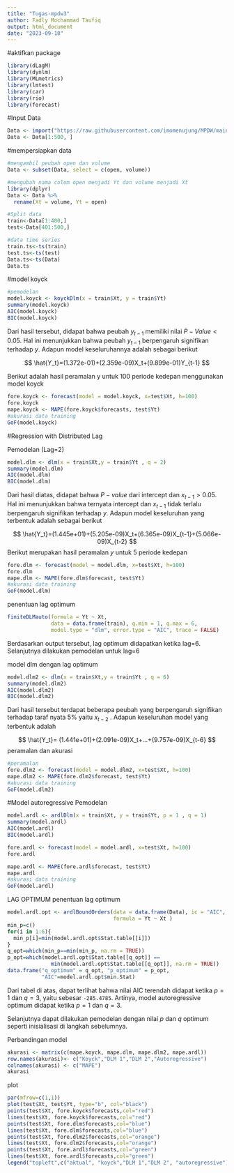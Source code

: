 ```yaml
---
title: "Tugas-mpdw3"
author: Fadly Mochammad Taufiq
output: html_document
date: "2023-09-18"
---
```


#aktifkan package
```r
library(dLagM)
library(dynlm)
library(MLmetrics)
library(lmtest)
library(car)
library(rio)
library(forecast)
```

#Input Data
```r
Data <- import("https://raw.githubusercontent.com/imomenujung/MPDW/main/Pertemuan-3/RepsolStockData20Years.csv")
Data <- Data[1:500, ]
```

#mempersiapkan data
```r
#mengambil peubah open dan volume
Data <- subset(Data, select = c(open, volume))

#mengubah nama colom open menjadi Yt dan volume menjadi Xt
library(dplyr)
Data <- Data %>%
  rename(Xt = volume, Yt = open)

#Split data
train<-Data[1:400,]
test<-Data[401:500,]

#data time series
train.ts<-ts(train)
test.ts<-ts(test)
Data.ts<-ts(Data)
Data.ts
```

#model koyck
```r
#pemodelan
model.koyck <- koyckDlm(x = train$Xt, y = train$Yt)
summary(model.koyck)
AIC(model.koyck)
BIC(model.koyck)
```
Dari hasil tersebut, didapat bahwa peubah $y_{t-1}$ memiliki nilai $P-Value<0.05$. Hal ini menunjukkan bahwa peubah $y_{t-1}$ berpengaruh signifikan terhadap $y$. Adapun model keseluruhannya adalah sebagai berikut

$$
\hat{Y_t}=(1.372e-01)+(2.359e-09)X_t+(9.899e-01)Y_{t-1}
$$

Berikut adalah hasil peramalan y untuk 100 periode kedepan menggunakan model koyck
```r
fore.koyck <- forecast(model = model.koyck, x=test$Xt, h=100)
fore.koyck
mape.koyck <- MAPE(fore.koyck$forecasts, test$Yt)
#akurasi data training
GoF(model.koyck)
```

#Regression with Distributed Lag

Pemodelan (Lag=2)
```r
model.dlm <- dlm(x = train$Xt,y = train$Yt , q = 2)
summary(model.dlm)
AIC(model.dlm)
BIC(model.dlm)
```
Dari hasil diatas, didapat bahwa $P-value$ dari intercept dan $x_{t-1}>0.05$. Hal ini menunjukkan bahwa ternyata intercept dan $x_{t-1}$ tidak terlalu berpengaruh signifikan terhadap $y$. Adapun model keseluruhan yang terbentuk adalah sebagai berikut

$$
\hat{Y_t}=(1.445e+01)+(5.205e-09)X_t+(6.365e-09)X_{t-1}+(5.066e-09)X_{t-2}
$$
Berikut merupakan hasil peramalan $y$ untuk 5 periode kedepan
```r
fore.dlm <- forecast(model = model.dlm, x=test$Xt, h=100)
fore.dlm
mape.dlm <- MAPE(fore.dlm$forecast, test$Yt)
#akurasi data training
GoF(model.dlm)
```

penentuan lag optimum 
```r
finiteDLMauto(formula = Yt ~ Xt,
              data = data.frame(train), q.min = 1, q.max = 6,
              model.type = "dlm", error.type = "AIC", trace = FALSE)
```
Berdasarkan output tersebut, lag optimum didapatkan ketika lag=6. Selanjutnya dilakukan pemodelan untuk lag=6

model dlm dengan lag optimum
```r
model.dlm2 <- dlm(x = train$Xt,y = train$Yt , q = 6)
summary(model.dlm2)
AIC(model.dlm2)
BIC(model.dlm2)
```
Dari hasil tersebut terdapat beberapa peubah yang berpengaruh signifikan terhadap taraf nyata 5% yaitu $x_{t-2}$ . Adapun keseluruhan model yang terbentuk adalah

$$
\hat{Y_t}= (1.441e+01)+(2.091e-09)X_t+...+(9.757e-09)X_{t-6}
$$
peramalan dan akurasi
```r
#peramalan
fore.dlm2 <- forecast(model = model.dlm2, x=test$Xt, h=100)
mape.dlm2 <- MAPE(fore.dlm2$forecast, test$Yt)
#akurasi data training
GoF(model.dlm2)
```


#Model autoregressive
Pemodelan
```r
model.ardl <- ardlDlm(x = train$Xt, y = train$Yt, p = 1 , q = 1)
summary(model.ardl)
AIC(model.ardl)
BIC(model.ardl)
```
```r
fore.ardl <- forecast(model = model.ardl, x=test$Xt, h=100)
fore.ardl

mape.ardl <- MAPE(fore.ardl$forecast, test$Yt)
mape.ardl
#akurasi data training
GoF(model.ardl)
```

LAG OPTIMUM
penentuan lag optimum
```r
model.ardl.opt <- ardlBoundOrders(data = data.frame(Data), ic = "AIC", 
                                  formula = Yt ~ Xt )
min_p=c()
for(i in 1:6){
  min_p[i]=min(model.ardl.opt$Stat.table[[i]])
}
q_opt=which(min_p==min(min_p, na.rm = TRUE))
p_opt=which(model.ardl.opt$Stat.table[[q_opt]] == 
              min(model.ardl.opt$Stat.table[[q_opt]], na.rm = TRUE))
data.frame("q_optimum" = q_opt, "p_optimum" = p_opt, 
           "AIC"=model.ardl.opt$min.Stat)
```
Dari tabel di atas, dapat terlihat bahwa nilai AIC terendah didapat ketika $p=1$ dan $q=3$, yaitu sebesar `-285.4785`. Artinya, model autoregressive optimum didapat ketika $p=1$ dan $q=3$.

Selanjutnya dapat dilakukan pemodelan dengan nilai $p$ dan $q$ optimum seperti inisialisasi di langkah sebelumnya.

Perbandingan model
```r
akurasi <- matrix(c(mape.koyck, mape.dlm, mape.dlm2, mape.ardl))
row.names(akurasi)<- c("Koyck","DLM 1","DLM 2","Autoregressive")
colnames(akurasi) <- c("MAPE")
akurasi
```
plot
```r
par(mfrow=c(1,1))
plot(test$Xt, test$Yt, type="b", col="black")
points(test$Xt, fore.koyck$forecasts,col="red")
lines(test$Xt, fore.koyck$forecasts,col="red")
points(test$Xt, fore.dlm$forecasts,col="blue")
lines(test$Xt, fore.dlm$forecasts,col="blue")
points(test$Xt, fore.dlm2$forecasts,col="orange")
lines(test$Xt, fore.dlm2$forecasts,col="orange")
points(test$Xt, fore.ardl$forecasts,col="green")
lines(test$Xt, fore.ardl$forecasts,col="green")
legend("topleft",c("aktual", "koyck","DLM 1","DLM 2", "autoregressive"), lty=1, col=c("black","red","blue","orange","green"), cex=0.8)
```

